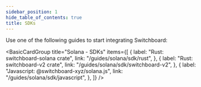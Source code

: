 ```yaml
---
sidebar_position: 1
hide_table_of_contents: true
title: SDKs
---
```


Use one of the following guides to start integrating Switchboard:


<BasicCardGroup
  title="Solana - SDKs"
  items={[
    {
      label: "Rust: switchboard-solana crate",
      link: "/guides/solana/sdk/rust",
    },
    {
      label: "Rust: switchboard-v2 crate",
      link: "/guides/solana/sdk/switchboard-v2",
    },
    {
      label: "Javascript: @switchboard-xyz/solana.js",
      link: "/guides/solana/sdk/javascript",
    },
  ]}
/>
